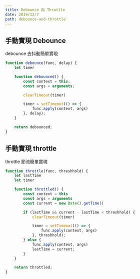 ```yaml
---
title: Debounce 與 Throttle
date: 2019/12/7
path: debounce-and-throttle
---
```


## 手動實現 Debounce

debounce 去抖動簡單實現
```js
function debounce(func, delay) {
	let timer

	function debounced() {
		const context = this;
		const args = arguments;

		clearTimeout(timer)

		timer = setTimeout(() => {
			func.apply(context, args)
		}, delay);
	}

	return debounced;
}

```

## 手動實現 throttle
throttle 節流簡單實現
```js
function throttle(func, threshhold) {
	let lastTime
	let timer

	function throttled() {
		const context = this
		const args = arguments
		const current = new Date().getTime()

		if (lastTime && current - lastTime < threshhold) {
			clearTimeout(timer)

			timer = setTimeout(() => {
				func.apply(context, args)
			}, threshhold);
		} else {
			func.apply(context, args)
			lastTime = current;
		}
	}

	return throttled;
}
```
